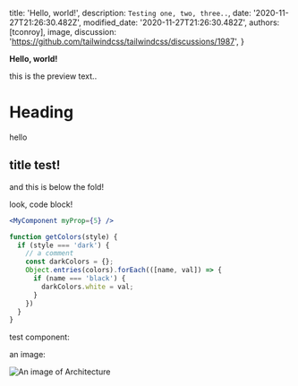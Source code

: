 
  title: 'Hello, world!',
  description: `Testing one, two, three..`,
  date: '2020-11-27T21:26:30.482Z',
  modified_date: '2020-11-27T21:26:30.482Z',
  authors: [tconroy],
  image,
  discussion: 'https://github.com/tailwindcss/tailwindcss/discussions/1987',
}

**Hello, world!**

this is the preview text..

<!--more-->

# Heading
hello

## title test!

and this is below the fold!

look, code block!

```jsx
<MyComponent myProp={5} />

function getColors(style) {
  if (style === 'dark') {
    // a comment
    const darkColors = {};
    Object.entries(colors).forEach(([name, val]) => {
      if (name === 'black') {
        darkColors.white = val;
      }
    })
  }
}
```

test component:

<Test />

an image:

<Image src={image} alt="An image of Architecture" width={626} height={417} />
